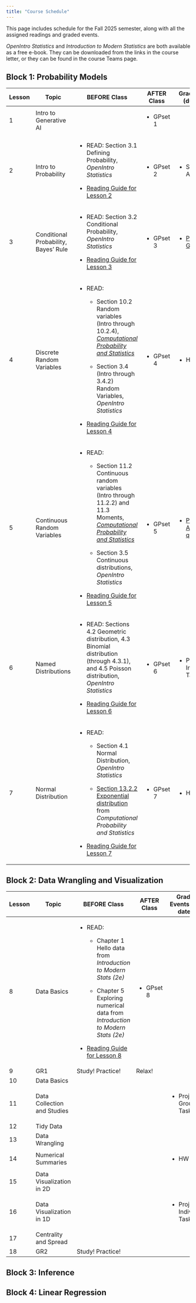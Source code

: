 ---
title: "Course Schedule"
---

This page includes schedule for the Fall 2025 semester, along with all the assigned readings and graded events.

*OpenIntro Statistics* and *Introduction to Modern Statistics* are both available as a free e-book. They can be downloaded from the links in the course letter, or they can be found in the course Teams page.

## Block 1: Probability Models

+--------+--------------------------------------+----------------------------------------------------------------------------------------------------------------------------------------------------------------------------------------------------------------------------------+-------------+-------------------------------------------------------------------------------------------+
| Lesson | Topic                                | BEFORE Class                                                                                                                                                                                                                     | AFTER Class | Graded Events (due dates)                                                                 |
+========+======================================+==================================================================================================================================================================================================================================+=============+===========================================================================================+
| 1      | Intro to Generative AI               |                                                                                                                                                                                                                                  | -   GPset 1 |                                                                                           |
+--------+--------------------------------------+----------------------------------------------------------------------------------------------------------------------------------------------------------------------------------------------------------------------------------+-------------+-------------------------------------------------------------------------------------------+
| 2      | Intro to Probability                 | -   READ: Section 3.1 Defining Probability, *OpenIntro Statistics*                                                                                                                                                               | -   GPset 2 | -   Strengths Activity                                                                    |
|        |                                      |                                                                                                                                                                                                                                  |             |                                                                                           |
|        |                                      | -   [Reading Guide for Lesson 2](https://notebooklm.google.com/notebook/3233b224-a086-4aeb-8bb5-1412444f7ee9){target="_blank"}                                                                                                   |             |                                                                                           |
+--------+--------------------------------------+----------------------------------------------------------------------------------------------------------------------------------------------------------------------------------------------------------------------------------+-------------+-------------------------------------------------------------------------------------------+
| 3      | Conditional Probability, Bayes' Rule | -   READ: Section 3.2 Conditional Probability, *OpenIntro Statistics*                                                                                                                                                            | -   GPset 3 | -   [Project Group Form](https://forms.office.com/r/W2MMh9jDyV){target="_blank"}          |
|        |                                      |                                                                                                                                                                                                                                  |             |                                                                                           |
|        |                                      | -   [Reading Guide for Lesson 3](https://notebooklm.google.com/notebook/06a6c546-6916-40cb-a710-a469f0842121){target="_blank"}                                                                                                   |             |                                                                                           |
+--------+--------------------------------------+----------------------------------------------------------------------------------------------------------------------------------------------------------------------------------------------------------------------------------+-------------+-------------------------------------------------------------------------------------------+
| 4      | Discrete Random Variables            | -   READ:                                                                                                                                                                                                                        | -   GPset 4 | -   HW 1                                                                                  |
|        |                                      |                                                                                                                                                                                                                                  |             |                                                                                           |
|        |                                      |     -   Section 10.2 Random variables (Intro through 10.2.4), [*Computational Probability and Statistics*](https://ds-usafa.github.io/Quarto-Book/Discrete-Random-Variables.html){target="_blank"}                               |             |                                                                                           |
|        |                                      |                                                                                                                                                                                                                                  |             |                                                                                           |
|        |                                      |     -   Section 3.4 (Intro through 3.4.2) Random Variables, *OpenIntro Statistics*                                                                                                                                               |             |                                                                                           |
|        |                                      |                                                                                                                                                                                                                                  |             |                                                                                           |
|        |                                      | -   [Reading Guide for Lesson 4](https://notebooklm.google.com/notebook/08abf03d-1d2d-4f78-9447-7c1d115dbf69){target="_blank"}                                                                                                   |             |                                                                                           |
+--------+--------------------------------------+----------------------------------------------------------------------------------------------------------------------------------------------------------------------------------------------------------------------------------+-------------+-------------------------------------------------------------------------------------------+
| 5      | Continuous Random Variables          | -   READ:                                                                                                                                                                                                                        | -   GPset 5 | -   [Pre-course AI questionnaire](https://forms.office.com/r/eCQCP9BLFa){target="_blank"} |
|        |                                      |                                                                                                                                                                                                                                  |             |                                                                                           |
|        |                                      |     -   Section 11.2 Continuous random variables (Intro through 11.2.2) and 11.3 Moments, [*Computational Probability and Statistics*](https://ds-usafa.github.io/Quarto-Book/Continuous-Random-Variables.html){target="_blank"} |             |                                                                                           |
|        |                                      |                                                                                                                                                                                                                                  |             |                                                                                           |
|        |                                      |     -   Section 3.5 Continuous distributions, *OpenIntro Statistics*                                                                                                                                                             |             |                                                                                           |
|        |                                      |                                                                                                                                                                                                                                  |             |                                                                                           |
|        |                                      | -   [Reading Guide for Lesson 5](https://notebooklm.google.com/notebook/c18d08c7-f192-4790-96ec-fd32137e30e8){target="_blank"}                                                                                                   |             |                                                                                           |
+--------+--------------------------------------+----------------------------------------------------------------------------------------------------------------------------------------------------------------------------------------------------------------------------------+-------------+-------------------------------------------------------------------------------------------+
| 6      | Named Distributions                  | -   READ: Sections 4.2 Geometric distribution, 4.3 Binomial distribution (through 4.3.1), and 4.5 Poisson distribution, *OpenIntro Statistics*                                                                                   | -   GPset 6 | -   Project Individual Task #1                                                            |
|        |                                      |                                                                                                                                                                                                                                  |             |                                                                                           |
|        |                                      | -   [Reading Guide for Lesson 6](https://notebooklm.google.com/notebook/5aeb5c88-de9a-435b-b93f-4d3a6481e74c)                                                                                                                    |             |                                                                                           |
+--------+--------------------------------------+----------------------------------------------------------------------------------------------------------------------------------------------------------------------------------------------------------------------------------+-------------+-------------------------------------------------------------------------------------------+
| 7      | Normal Distribution                  | -   READ:                                                                                                                                                                                                                        | -   GPset 7 | -   HW 2                                                                                  |
|        |                                      |                                                                                                                                                                                                                                  |             |                                                                                           |
|        |                                      |     -   Section 4.1 Normal Distribution, *OpenIntro Statistics*                                                                                                                                                                  |             |                                                                                           |
|        |                                      |                                                                                                                                                                                                                                  |             |                                                                                           |
|        |                                      |     -   [Section 13.2.2 Exponential distribution](https://ds-usafa.github.io/Quarto-Book/Named-Continuous-Distributions.html#exponential-distribution){target="_blank"} from *Computational Probability and Statistics*          |             |                                                                                           |
|        |                                      |                                                                                                                                                                                                                                  |             |                                                                                           |
|        |                                      | -   [Reading Guide for Lesson 7](https://notebooklm.google.com/notebook/3e74f22c-0af6-4afe-b5e7-d771b0a01990)                                                                                                                    |             |                                                                                           |
+--------+--------------------------------------+----------------------------------------------------------------------------------------------------------------------------------------------------------------------------------------------------------------------------------+-------------+-------------------------------------------------------------------------------------------+

## Block 2: Data Wrangling and Visualization

+--------+-----------------------------+--------------------------------------------------------------------------------------------------------------------------------+-------------+--------------------------------+
| Lesson | Topic                       | BEFORE Class                                                                                                                   | AFTER Class | Graded Events (due dates)      |
+========+=============================+================================================================================================================================+=============+================================+
| 8      | Data Basics                 | -   READ:                                                                                                                      | -   GPset 8 |                                |
|        |                             |                                                                                                                                |             |                                |
|        |                             |     -   Chapter 1 Hello data from *Introduction to Modern Stats* *(2e)*                                                        |             |                                |
|        |                             |                                                                                                                                |             |                                |
|        |                             |     -   Chapter 5 Exploring numerical data from *Introduction to Modern Stats* *(2e)*                                          |             |                                |
|        |                             |                                                                                                                                |             |                                |
|        |                             | -   [Reading Guide for Lesson 8](https://notebooklm.google.com/notebook/6f92eaad-f39d-44fa-802a-fc4496e533ea){target="_blank"} |             |                                |
+--------+-----------------------------+--------------------------------------------------------------------------------------------------------------------------------+-------------+--------------------------------+
| 9      | GR1                         | Study! Practice!                                                                                                               | Relax!      |                                |
+--------+-----------------------------+--------------------------------------------------------------------------------------------------------------------------------+-------------+--------------------------------+
| 10     | Data Basics                 |                                                                                                                                |             |                                |
+--------+-----------------------------+--------------------------------------------------------------------------------------------------------------------------------+-------------+--------------------------------+
| 11     | Data Collection and Studies |                                                                                                                                |             | -   Project Group Task #1      |
+--------+-----------------------------+--------------------------------------------------------------------------------------------------------------------------------+-------------+--------------------------------+
| 12     | Tidy Data                   |                                                                                                                                |             |                                |
+--------+-----------------------------+--------------------------------------------------------------------------------------------------------------------------------+-------------+--------------------------------+
| 13     | Data Wrangling              |                                                                                                                                |             |                                |
+--------+-----------------------------+--------------------------------------------------------------------------------------------------------------------------------+-------------+--------------------------------+
| 14     | Numerical Summaries         |                                                                                                                                |             | -   HW 3                       |
+--------+-----------------------------+--------------------------------------------------------------------------------------------------------------------------------+-------------+--------------------------------+
| 15     | Data Visualization in 2D    |                                                                                                                                |             |                                |
+--------+-----------------------------+--------------------------------------------------------------------------------------------------------------------------------+-------------+--------------------------------+
| 16     | Data Visualization in 1D    |                                                                                                                                |             | -   Project Individual Task #2 |
+--------+-----------------------------+--------------------------------------------------------------------------------------------------------------------------------+-------------+--------------------------------+
| 17     | Centrality and Spread       |                                                                                                                                |             |                                |
+--------+-----------------------------+--------------------------------------------------------------------------------------------------------------------------------+-------------+--------------------------------+
| 18     | GR2                         | Study! Practice!                                                                                                               |             |                                |
+--------+-----------------------------+--------------------------------------------------------------------------------------------------------------------------------+-------------+--------------------------------+

## Block 3: Inference

## Block 4: Linear Regression
